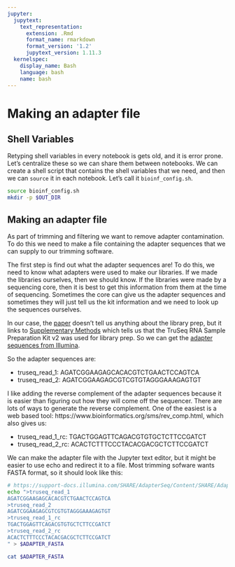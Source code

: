 ```yaml
---
jupyter:
  jupytext:
    text_representation:
      extension: .Rmd
      format_name: rmarkdown
      format_version: '1.2'
      jupytext_version: 1.11.3
  kernelspec:
    display_name: Bash
    language: bash
    name: bash
---
```


<!-- #region -->
# Making an adapter file


## Shell Variables
Retyping shell variables in every notebook is gets old, and it is error prone.  Let's centralize these so we can share them between notebooks.  We can create a shell script that contains the shell variables that we need, and then we can `source` it in each notebook.  Let's call it `bioinf_config.sh`.
<!-- #endregion -->

```bash
source bioinf_config.sh
mkdir -p $OUT_DIR
```

## Making an adapter file
As part of trimming and filtering we want to remove adapter contamination. To do this we need to make a file containing the adapter sequences that we can supply to our trimming software.

The first step is find out what the adapter sequences are! To do this, we need to know what adapters were used to make our libraries. If we made the libraries ourselves, then we should know. If the libraries were made by a sequencing core, then it is best to get this information from them at the time of sequencing. Sometimes the core can give us the adapter sequences and sometimes they will just tell us the kit information and we need to look up the sequences ourselves.

In our case, the [paper](https://pubmed.ncbi.nlm.nih.gov/33597266/) doesn't tell us anything about the library prep, but it links to [Supplementary Methods](https://www.ncbi.nlm.nih.gov/pmc/articles/PMC8130008/bin/NIHMS1696940-supplement-Supplemental_material_Fin.docx) which tells us that the TruSeq RNA Sample Preparation Kit v2 was used for library prep. So we can get the [adapter sequences from Illumina](https://support-docs.illumina.com/SHARE/AdapterSeq/Content/SHARE/AdapterSeq/TruSeq/CDIndexes.htm).

So the adapter sequences are:

- truseq_read_1: AGATCGGAAGAGCACACGTCTGAACTCCAGTCA
- truseq_read_2: AGATCGGAAGAGCGTCGTGTAGGGAAAGAGTGT
    
I like adding the reverse complement of the adapter sequences because it is easier than figuring out how they will come off the sequencer.  There are lots of ways to generate the reverse complement.  One of the easiest is a web based tool: https://www.bioinformatics.org/sms/rev_comp.html, which also gives us:

- truseq_read_1_rc: TGACTGGAGTTCAGACGTGTGCTCTTCCGATCT
- truseq_read_2_rc: ACACTCTTTCCCTACACGACGCTCTTCCGATCT

We can make the adapter file with the Jupyter text editor, but it might be easier to use echo and redirect it to a file. Most trimming sofware wants FASTA format, so it should look like this:

```bash
# https://support-docs.illumina.com/SHARE/AdapterSeq/Content/SHARE/AdapterSeq/TruSeq/CDIndexes.htm
echo ">truseq_read_1
AGATCGGAAGAGCACACGTCTGAACTCCAGTCA
>truseq_read_2
AGATCGGAAGAGCGTCGTGTAGGGAAAGAGTGT
>truseq_read_1_rc
TGACTGGAGTTCAGACGTGTGCTCTTCCGATCT
>truseq_read_2_rc
ACACTCTTTCCCTACACGACGCTCTTCCGATCT
" > $ADAPTER_FASTA
```

```bash
cat $ADAPTER_FASTA
```
